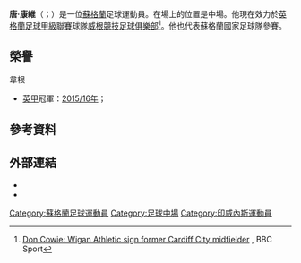 '''唐·康維'''（{{lang-en|Don Cowie}}；{{bd|1983年|2月15日}}）是一位[[蘇格蘭|蘇格蘭]]足球運動員。在場上的位置是中場。他現在效力於[[英格蘭足球甲級聯賽|英格蘭足球甲級聯賽]]球隊[[威根競技足球俱樂部|威根競技足球俱樂部]]<ref>[http://www.bbc.co.uk/sport/0/football/28247230 Don Cowie: Wigan Athletic sign former Cardiff City midfielder] {{Wayback|url=http://www.bbc.co.uk/sport/0/football/28247230 |date=20150301082652 }}, BBC Sport</ref>。他也代表蘇格蘭國家足球隊參賽。

==榮譽==
; 韋根
* [[英甲|英甲]]冠軍：[[2015年至2016年英格蘭足球甲級聯賽|2015/16年]]；

==參考資料==
{{Reflist}}

== 外部連結 ==
{{commons category|Don Cowie}}
* {{soccerbase|24698}}
*{{NFT player|pid=33795|Don Cowie}}

{{DEFAULTSORT:Cowie, Don}}
[[Category:蘇格蘭足球運動員|Category:蘇格蘭足球運動員]]
[[Category:足球中場|Category:足球中場]]
[[Category:印威內斯運動員|Category:印威內斯運動員]]

{{Sport-bio-stub}}